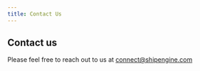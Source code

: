 ```yaml
---
title: Contact Us
---
```


## Contact us

Please feel free to reach out to us at <a href="mailto:connect@shipengine.com">connect@shipengine.com</a>
